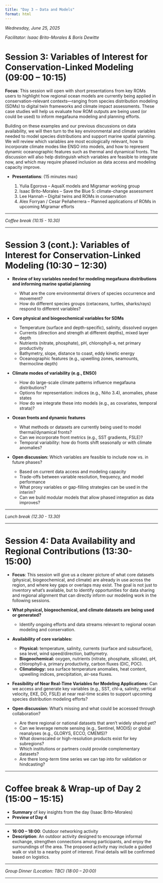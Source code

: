```yaml
---
title: "Day 3 – Data and Models"
format: html
---
```


::: top-banner
:::

::: text-center
*Wednesday, June 25, 2025*
:::

::: text-center
*Facilitator: Isaac Brito-Morales & Boris Dewitte*
:::

# Session 3: Variables of Interest for Conservation-Linked Modeling (09:00 – 10:15)

::: {.callout-note appearance="simple"}
**Focus**: This session will open with short presentations from key ROMs users to highlight how regional ocean models are currently being applied in conservation-relevant contexts—ranging from species distribution modeling (SDMs) to digital twin frameworks and climate impact assessments. These case studies will help us evaluate how ROM outputs are being used (or could be used) to inform megafauna modeling and planning efforts.

Building on these examples and our previous discussions on data availability, we will then turn to the key environmental and climate variables needed to model species distributions and support marine spatial planning. We will review which variables are most ecologically relevant, how to incorporate climate modes like ENSO into models, and how to represent dynamic oceanographic features such as thermal and dynamical fronts. The discussion will also help distinguish which variables are feasible to integrate now, and which may require phased inclusion as data access and modeling capacity improve.

-   **Presentations**: (15 minutes max)

    1.  Yulia Egorova – AquaX models and Migramar working group
    2.  Isaac Brito-Morales – Save the Blue 5: climate-change assessment
    3.  Lee Hannah – Digital twins and ROMs in conservation
    4.  Alex Forryan / Cesar Peñaherrera – Planned applications of ROMs in upcoming Migramar efforts
:::

------------------------------------------------------------------------

:::: text-center
::: section-small
*Coffee break (10.15 - 10.30)*
:::
::::

------------------------------------------------------------------------

# Session 3 (cont.): Variables of Interest for Conservation-Linked Modeling (10:30 – 12:30)

::: {.callout-note appearance="simple"}
-   **Review of key variables needed for modeling megafauna distributions and informing marine spatial planning**

    -   What are the core environmental drivers of species occurrence and movement?
    -   How do different species groups (cetaceans, turtles, sharks/rays) respond to different variables?

-   **Core physical and biogeochemical variables for SDMs**

    -   Temperature (surface and depth-specific), salinity, dissolved oxygen
    -   Currents (direction and strength at different depths), mixed layer depth
    -   Nutrients (nitrate, phosphate), pH, chlorophyll-a, net primary productivity
    -   Bathymetry, slope, distance to coast, eddy kinetic energy
    -   Oceanographic features (e.g., upwelling zones, seamounts, thermocline depth)

-   **Climate modes of variability (e.g., ENSO)**

    -   How do large-scale climate patterns influence megafauna distributions?
    -   Options for representation: indices (e.g., Niño 3.4), anomalies, phase states
    -   How do we integrate these into models (e.g., as covariates, temporal strata)?

-   **Ocean fronts and dynamic features**

    -   What methods or datasets are currently being used to model thermal/dynamical fronts?
    -   Can we incorporate front metrics (e.g., SST gradients, FSLE)?
    -   Temporal variability: how do fronts shift seasonally or with climate anomalies?

-   **Open discussion:** Which variables are feasible to include now vs. in future phases?

    -   Based on current data access and modeling capacity
    -   Trade-offs between variable resolution, frequency, and model performance
    -   What proxy variables or gap-filling strategies can be used in the interim?
    -   Can we build modular models that allow phased integration as data improves?
:::

------------------------------------------------------------------------

:::: text-center
::: section-small
*Lunch break (12.30 - 13.30)*
:::
::::

------------------------------------------------------------------------

# Session 4: Data Availability and Regional Contributions (13:30- 15:00)

::: {.callout-note appearance="simple"}
-   **Focus**: This session will give us a clearer picture of what core datasets (physical, biogeochemical, and climate) are already in use across the region, and where key gaps or overlaps may exist. The goal is not just to inventory what’s available, but to identify opportunities for data sharing and regional alignment that can directly inform our modeling work in the following sessions.

-   **What physical, biogeochemical, and climate datasets are being used or generated?**

    -   Identify ongoing efforts and data streams relevant to regional ocean modeling and conservation.

-   **Availability of core variables:**

    -   **Physical:** temperature, salinity, currents (surface and subsurface), sea level, wind speed/direction, bathymetry.
    -   **Biogeochemical:** oxygen, nutrients (nitrate, phosphate, silicate), pH, chlorophyll-a, primary productivity, carbon fluxes (DIC, POC).
    -   **Climatology:** sea surface temperature anomalies, heat content, upwelling indices, precipitation, air-sea fluxes.
    
-   **Feasibility of Near Real-Time Variables for Modeling Applications:** Can we access and generate key variables (e.g., SST, chl-a, salinity, vertical velocity, EKE, DO, FSLE) at near real-time scales to support upcoming species distribution modeling efforts?

-   **Open discussion:** What’s missing and what could be accessed through collaboration?

    -   Are there regional or national datasets that aren’t widely shared yet?
    -   Can we leverage remote sensing (e.g., Sentinel, MODIS) or global reanalyses (e.g., GLORYS, ECCO, CMEMS)?
    -   What downscaled or high-resolution products exist for key subregions?
    -   Which institutions or partners could provide complementary datasets?
    -   Are there long-term time series we can tap into for validation or hindcasting?
:::

------------------------------------------------------------------------

# Coffee break & Wrap-up of Day 2 (15:00 – 15:15)

::: {.callout-note appearance="simple"}
-   **Summary** of key insights from the day (Isaac Brito-Morales)
-   **Preview of Day 4**
:::

------------------------------------------------------------------------

::: {.callout-note appearance="simple"}
-   **16:00 – 18:00**: Outdoor networking activity
-   **Description**: An outdoor activity designed to encourage informal exchange, strengthen connections among participants, and enjoy the surroundings of the area. The proposed activity may include a guided walk or visit to a nearby point of interest. Final details will be confirmed based on logistics.
:::

------------------------------------------------------------------------

:::: text-center
::: section-small
*Group Dinner (Location: TBC) (18:00 – 20:00)*
:::
::::

------------------------------------------------------------------------
